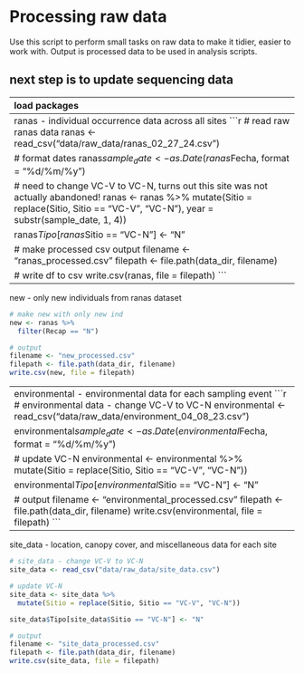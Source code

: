 
# Processing raw data

Use this script to perform small tasks on raw data to make it tidier, 
easier to work with. Output is processed data to be used in analysis scripts.

## next step is to update sequencing data


--------------------------------------------------------------------------------
load packages
```r
library(tidyverse)
```

define file path for processed outputs
```r
# this will be consistent for each output in this script
data_dir <- file.path(".", "data/processed_data")
```


--------------------------------------------------------------------------------
ranas - individual occurrence data across all sites
```r
# read raw ranas data
ranas <- read_csv("data/raw_data/ranas_02_27_24.csv")

# format dates
ranas$sample_date <- as.Date(ranas$Fecha, format = "%d/%m/%y")

# need to change VC-V to VC-N, turns out this site was not actually abandoned!
ranas <- ranas %>%
  mutate(Sitio = replace(Sitio, Sitio == "VC-V", "VC-N"),
         year = substr(sample_date, 1, 4))

ranas$Tipo[ranas$Sitio == "VC-N"] <- "N"

# make processed csv output
filename <- "ranas_processed.csv"
filepath <- file.path(data_dir, filename)

# write df to csv
write.csv(ranas, file = filepath)
```


--------------------------------------------------------------------------------
new - only new individuals from ranas dataset
```r
# make new with only new ind
new <- ranas %>%
  filter(Recap == "N")

# output
filename <- "new_processed.csv"
filepath <- file.path(data_dir, filename)
write.csv(new, file = filepath)
```


--------------------------------------------------------------------------------
environmental - environmental data for each sampling event
```r
# environmental data - change VC-V to VC-N
environmental <- read_csv("data/raw_data/environment_04_08_23.csv")

environmental$sample_date <- as.Date(environmental$Fecha, format = "%d/%m/%y")

# update VC-N
environmental <- environmental %>%
  mutate(Sitio = replace(Sitio, Sitio == "VC-V", "VC-N"))

environmental$Tipo[environmental$Sitio == "VC-N"] <- "N"

# output
filename <- "environmental_processed.csv"
filepath <- file.path(data_dir, filename)
write.csv(environmental, file = filepath)
```

--------------------------------------------------------------------------------
site_data - location, canopy cover, and miscellaneous data for each site
```r
# site_data - change VC-V to VC-N
site_data <- read_csv("data/raw_data/site_data.csv")

# update VC-N
site_data <- site_data %>%
  mutate(Sitio = replace(Sitio, Sitio == "VC-V", "VC-N"))

site_data$Tipo[site_data$Sitio == "VC-N"] <- "N"

# output
filename <- "site_data_processed.csv"
filepath <- file.path(data_dir, filename)
write.csv(site_data, file = filepath)
```


